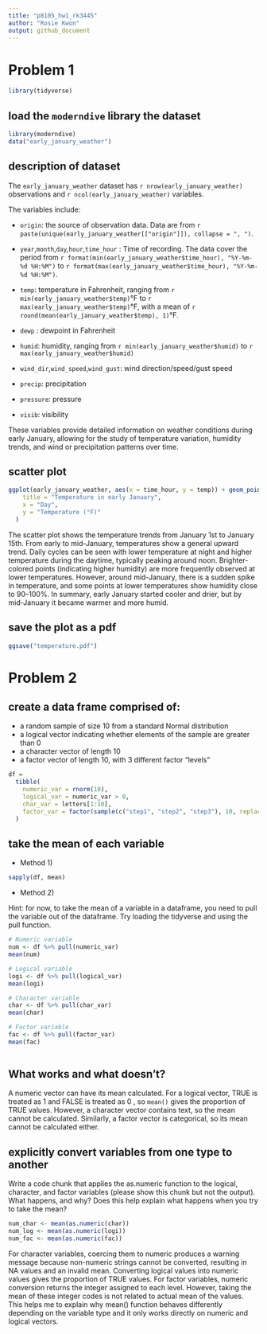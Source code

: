 ```yaml
---
title: "p8105_hw1_rk3445"
author: "Rosie Kwon"
output: github_document
---
```


# Problem 1

```r
library(tidyverse)
```

## load the `moderndive` library the dataset

```r
library(moderndive)
data("early_january_weather")
```

## description of dataset

The `early_january_weather` dataset has `r nrow(early_january_weather)` observations and `r ncol(early_january_weather)` variables. 

The variables include:

- `origin`: the source of observation data. Data are from `r paste(unique(early_january_weather[["origin"]]), collapse = ", ")`.

- `year`,`month`,`day`,`hour`,`time_hour` : Time of recording.
The data cover the period from `r format(min(early_january_weather$time_hour), "%Y-%m-%d %H:%M")` to `r format(max(early_january_weather$time_hour), "%Y-%m-%d %H:%M")`.

- `temp`: temperature in Fahrenheit, ranging from `r min(early_january_weather$temp)`°F to `r max(early_january_weather$temp)`°F, with a mean of `r round(mean(early_january_weather$temp), 1)`°F.  

- `dewp` : dewpoint in Fahrenheit

- `humid`: humidity, ranging from `r min(early_january_weather$humid)` to `r max(early_january_weather$humid)`

- `wind_dir`,`wind_speed`,`wind_gust`: wind direction/speed/gust speed
- `precip`: precipitation
- `pressure`: pressure
- `visib`: visibility

These variables provide detailed information on weather conditions during early January, allowing for the study of temperature variation, humidity trends, and wind or precipitation patterns over time.

## scatter plot 

```r
ggplot(early_january_weather, aes(x = time_hour, y = temp)) + geom_point(aes(color = humid)) +labs(
    title = "Temperature in early January",
    x = "Day",
    y = "Temperature (°F)"
  )
```

The scatter plot shows the temperature trends from January 1st to January 15th. From early to mid-January, temperatures show a general upward trend. Daily cycles can be seen with lower temperature at night and higher temperature during the daytime, typically peaking around noon. Brighter-colored points (indicating higher humidity) are more frequently observed at lower temperatures. However, around mid-January, there is a sudden spike in temperature, and some points at lower temperatures show humidity close to 90–100%. In summary, early January started cooler and drier, but by mid-January it became warmer and more humid.


## save the plot as a pdf

```r
ggsave("temperature.pdf")
```


# Problem 2


## create a data frame comprised of:
- a random sample of size 10 from a standard Normal distribution
- a logical vector indicating whether elements of the sample are greater than 0
- a character vector of length 10
- a factor vector of length 10, with 3 different factor “levels”

```r
df = 
  tibble(
    numeric_var = rnorm(10),
    logical_var = numeric_var > 0,
    char_var = letters[1:10],
    factor_var = factor(sample(c("step1", "step2", "step3"), 10, replace = TRUE))
  )
```


## take the mean of each variable 


* Method 1) 
```r
sapply(df, mean)
```



* Method 2)


Hint: for now, to take the mean of a variable in a dataframe, you need to pull the variable out of the dataframe. Try loading the tidyverse and using the pull function.

```r
# Numeric variable
num <- df %>% pull(numeric_var)
mean(num)

# Logical variable
logi <- df %>% pull(logical_var)
mean(logi)

# Character variable
char <- df %>% pull(char_var)
mean(char)

# Factor variable
fac <- df %>% pull(factor_var)
mean(fac)
     
```

## What works and what doesn’t?

A numeric vector can have its mean calculated. For a logical vector, TRUE is treated as 1 and FALSE is treated as 0 , so `mean()` gives the proportion of TRUE values. However, a character vector contains text, so the mean cannot be calculated. Similarly, a factor vector is categorical, so its mean cannot be calculated either.


## explicitly convert variables from one type to another

Write a code chunk that applies the as.numeric function to the logical, character, and factor variables (please show this chunk but not the output). What happens, and why? Does this help explain what happens when you try to take the mean?

```r
num_char <- mean(as.numeric(char))
num_log <- mean(as.numeric(logi))
num_fac <- mean(as.numeric(fac))
```

For character variables, coercing them to numeric produces a warning message because non-numeric strings cannot be converted, resulting in NA values and an invalid mean. Converting logical values into numeric values gives the proportion of TRUE values. For factor variables, numeric conversion returns the integer assigned to each level. However, taking the mean of these integer codes is not related to actual mean of the values. This helps me to explain why mean() function behaves differently depending on the variable type and it only works directly on numeric and logical vectors.


